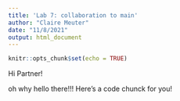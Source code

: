 ```yaml
---
title: 'Lab 7: collaboration to main'
author: "Claire Meuter"
date: "11/8/2021"
output: html_document
---
```


```r
knitr::opts_chunk$set(echo = TRUE)
```

Hi Partner!


oh why hello there!!! Here's a code chunck for you!
```r

```

```r

```

